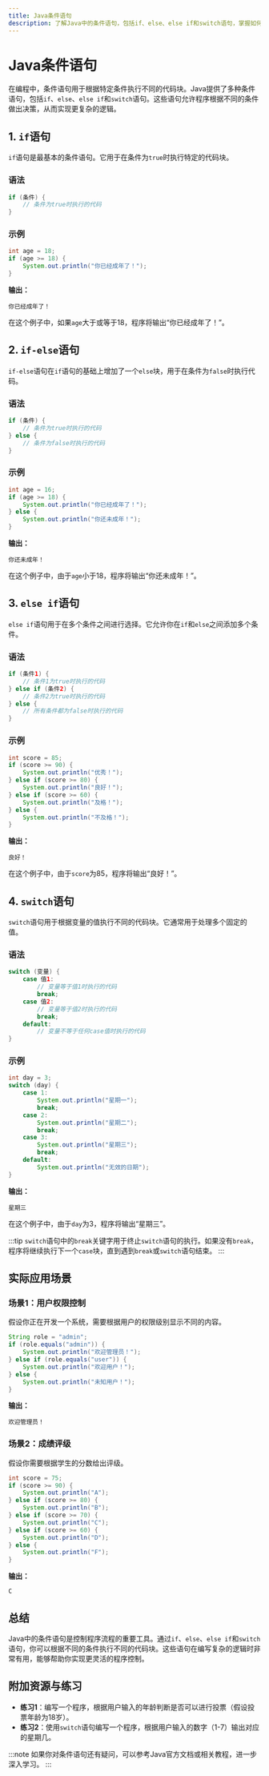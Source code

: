 ```yaml
---
title: Java条件语句
description: 了解Java中的条件语句，包括if、else、else if和switch语句，掌握如何通过条件控制程序流程。
---
```


# Java条件语句

在编程中，条件语句用于根据特定条件执行不同的代码块。Java提供了多种条件语句，包括`if`、`else`、`else if`和`switch`语句。这些语句允许程序根据不同的条件做出决策，从而实现更复杂的逻辑。

## 1. `if`语句

`if`语句是最基本的条件语句。它用于在条件为`true`时执行特定的代码块。

### 语法
```java
if (条件) {
    // 条件为true时执行的代码
}
```

### 示例
```java
int age = 18;
if (age >= 18) {
    System.out.println("你已经成年了！");
}
```

**输出：**
```
你已经成年了！
```

在这个例子中，如果`age`大于或等于18，程序将输出“你已经成年了！”。

## 2. `if-else`语句

`if-else`语句在`if`语句的基础上增加了一个`else`块，用于在条件为`false`时执行代码。

### 语法
```java
if (条件) {
    // 条件为true时执行的代码
} else {
    // 条件为false时执行的代码
}
```

### 示例
```java
int age = 16;
if (age >= 18) {
    System.out.println("你已经成年了！");
} else {
    System.out.println("你还未成年！");
}
```

**输出：**
```
你还未成年！
```

在这个例子中，由于`age`小于18，程序将输出“你还未成年！”。

## 3. `else if`语句

`else if`语句用于在多个条件之间进行选择。它允许你在`if`和`else`之间添加多个条件。

### 语法
```java
if (条件1) {
    // 条件1为true时执行的代码
} else if (条件2) {
    // 条件2为true时执行的代码
} else {
    // 所有条件都为false时执行的代码
}
```

### 示例
```java
int score = 85;
if (score >= 90) {
    System.out.println("优秀！");
} else if (score >= 80) {
    System.out.println("良好！");
} else if (score >= 60) {
    System.out.println("及格！");
} else {
    System.out.println("不及格！");
}
```

**输出：**
```
良好！
```

在这个例子中，由于`score`为85，程序将输出“良好！”。

## 4. `switch`语句

`switch`语句用于根据变量的值执行不同的代码块。它通常用于处理多个固定的值。

### 语法
```java
switch (变量) {
    case 值1:
        // 变量等于值1时执行的代码
        break;
    case 值2:
        // 变量等于值2时执行的代码
        break;
    default:
        // 变量不等于任何case值时执行的代码
}
```

### 示例
```java
int day = 3;
switch (day) {
    case 1:
        System.out.println("星期一");
        break;
    case 2:
        System.out.println("星期二");
        break;
    case 3:
        System.out.println("星期三");
        break;
    default:
        System.out.println("无效的日期");
}
```

**输出：**
```
星期三
```

在这个例子中，由于`day`为3，程序将输出“星期三”。

:::tip
`switch`语句中的`break`关键字用于终止`switch`语句的执行。如果没有`break`，程序将继续执行下一个`case`块，直到遇到`break`或`switch`语句结束。
:::

## 实际应用场景

### 场景1：用户权限控制
假设你正在开发一个系统，需要根据用户的权限级别显示不同的内容。

```java
String role = "admin";
if (role.equals("admin")) {
    System.out.println("欢迎管理员！");
} else if (role.equals("user")) {
    System.out.println("欢迎用户！");
} else {
    System.out.println("未知用户！");
}
```

**输出：**
```
欢迎管理员！
```

### 场景2：成绩评级
假设你需要根据学生的分数给出评级。

```java
int score = 75;
if (score >= 90) {
    System.out.println("A");
} else if (score >= 80) {
    System.out.println("B");
} else if (score >= 70) {
    System.out.println("C");
} else if (score >= 60) {
    System.out.println("D");
} else {
    System.out.println("F");
}
```

**输出：**
```
C
```

## 总结

Java中的条件语句是控制程序流程的重要工具。通过`if`、`else`、`else if`和`switch`语句，你可以根据不同的条件执行不同的代码块。这些语句在编写复杂的逻辑时非常有用，能够帮助你实现更灵活的程序控制。

## 附加资源与练习

- **练习1**：编写一个程序，根据用户输入的年龄判断是否可以进行投票（假设投票年龄为18岁）。
- **练习2**：使用`switch`语句编写一个程序，根据用户输入的数字（1-7）输出对应的星期几。

:::note
如果你对条件语句还有疑问，可以参考Java官方文档或相关教程，进一步深入学习。
:::